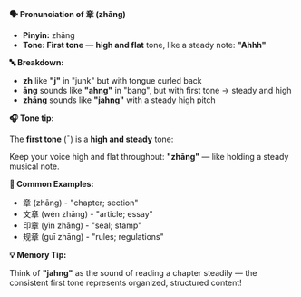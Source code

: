 **🗣️ Pronunciation of 章 (zhāng)**

- **Pinyin:** zhāng
- **Tone: First tone** — **high and flat** tone, like a steady note: **"Ahhh"**

**🔤 Breakdown:**

- **zh** like **"j"** in "junk" but with tongue curled back
- **āng** sounds like **"ahng"** in "bang", but with first tone → steady and high
- **zhāng** sounds like **"jahng"** with a steady high pitch

**🎧 Tone tip:**

The **first tone** (ˉ) is a **high and steady** tone:

Keep your voice high and flat throughout: **"zhāng"** — like holding a steady musical note.

**📝 Common Examples:**

- 章 (zhāng) - "chapter; section"
- 文章 (wén zhāng) - "article; essay"
- 印章 (yìn zhāng) - "seal; stamp"
- 规章 (guī zhāng) - "rules; regulations"

**💡 Memory Tip:**

Think of **"jahng"** as the sound of reading a chapter steadily — the consistent first tone represents organized, structured content!
